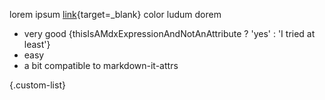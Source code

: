 
lorem ipsum [link](https://ecamp3.ch)\{target=_blank\} color ludum dorem

- very good {thisIsAMdxExpressionAndNotAnAttribute ? 'yes' : 'I tried at least'}
- easy
- a bit compatible to markdown-it-attrs

\{.custom-list\}
